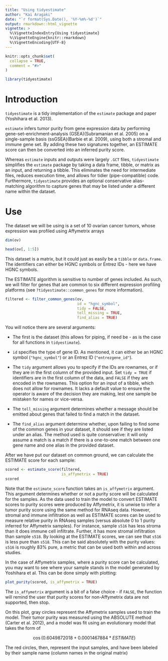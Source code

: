 ```yaml
---
title: "Using tidyestimate"
author: "Kai Aragaki"
date: "`r format(Sys.Date(), '%Y-%m%-%d')`"
output: rmarkdown::html_vignette
vignette: >
  %\VignetteIndexEntry{Using tidyestimate}
  %\VignetteEngine{knitr::rmarkdown}
  %\VignetteEncoding{UTF-8}
---
```


```r
knitr::opts_chunk$set(
  collapse = TRUE,
  comment = "#>"
)
```

```r
library(tidyestimate)
```

# Introduction

`tidyestimate` is a tidy implementation of the `estimate` package and paper (Yoshihara et al. 2013).

`estimate` infers tumor purity from gene expression data by performing gene-set-enrichment-analysis (GSEA)(Subramanian et al. 2005) on a single-sample basis (ssGSEA)(Barbie et al. 2009), using both a stromal and immune gene set. By adding these two signatures together, an ESTIMATE score can then be converted into an inferred purity score.

Whereas `estimate` inputs and outputs were largely `.GCT` files, `tidyestimate` simplifies the `estimate` package by taking a data frame, tibble, or matrix as an input, and returning a tibble. This eliminates the need for intermediate files, reduces execution time, and allows for tidier (pipe-compatible) code. Furthermore, `tidyestimate` provides an optional conservative alias-matching algorithm to capture genes that may be listed under a different name within the dataset.

# Use

The dataset we will be using is a set of 10 ovarian cancer tumors, whose expression was profiled using Affymetrix arrays

```r
dim(ov)
```

```r
head(ov[, 1:5])
```


This dataset is a matrix, but it could just as easily be a `tibble` or `data.frame`. The identifiers can either be HGNC symbols or Entrez IDs - here we have HGNC symbols.

The ESTIMATE algorithm is sensitive to number of genes included. As such, we will filter for genes that are common to six different expression profiling platforms (see `?tidyestimate::common_genes` for more information).

```r
filtered <- filter_common_genes(ov, 
                                id = "hgnc_symbol", 
                                tidy = FALSE, 
                                tell_missing = TRUE, 
                                find_alias = TRUE)
```

You will notice there are several arguments:

- The first is the dataset (this allows for piping, if need be - as is the case for all functions in `tidyestimate`). 

- `id` specifies the type of gene ID. As mentioned, it can either be an HGNC symbol (`"hgnc_symbol"`) or an Entrez ID (`"entrezgene_id"`).

- The `tidy` argument allows you to specify if the IDs are rownames, or if they are in the first column of the provided input. Set `tidy = TRUE` if identifiers are in the first column of the data, and `FALSE` if they are encoded in the rownames. This option for an input of a tibble, which does not allow for rownames. It lacks a default value to ensure the operator is aware of the decision they are making, lest one sample be mistaken for names or vice-versa.

- The `tell_missing` argument determines whether a message should be emitted about genes that failed to find a match in the dataset.

- The `find_alias` argument determine whether, upon failing to find some of the common genes in your dataset, it should see if they are listed under an alias. The method used is quite conservative: it will only assume a match is a match if there is a one-to-one match between one gene name and one alias in the provided dataset.

After we have put our dataset on common ground, we can calculate the ESTIMATE score for each sample:

```r
scored <- estimate_score(filtered,
                         is_affymetrix = TRUE)
scored
```

Note that the `estimate_score` function takes an `is_affymetrix` argument. This argument determines whether or not a purity score will be calculated for the samples. As the data used to train the model to convert ESTIMATE scores to purity scores were produced by Affymetrix, it is unwise to infer a tumor purity score using the same method for RNAseq data. However, stromal and immune infiltration as well as ESTIMATE scores can be used to measure relative purity in RNAseq samples (versus absolute 0 to 1 purity inferred for Affymetrix samples). For instance, sample `s516` has less stroma than it does immune cell infiltrate. Further, it has more stromal infiltration than sample `s518`. By looking at the ESTIMATE scores, we can see that `s516` is less pure than `s518`. This can be said absolutely with the purity values: `s516` is roughly 83% pure, a metric that can be used both within and across studies.

In the case of Affymetrix samples, where a purity score can be calculated, you may want to see where your sample stands in the model generated by Yoshihara et al. This can be done simply with plotting:

```r
plot_purity(scored, is_affymetrix = TRUE)
```

The `is_affymetrix` argument is a bit of a false choice - if `FALSE`, the function will remind the user that purity scores for non-Affymetrix data are not supported, then stop.

On this plot, gray circles represent the Affymetrix samples used to train the model. Their tumor purity was measured using the ABSOLUTE method (Carter et al. 2012), and a model was fit using an evolutionary model that takes the form of

$$\cos(0.6049872018 + 0.0001467884 * ESTIMATE)$$

The red circles, then, represent the input samples, and have been labeled by their sample name (column names in the original matrix)
